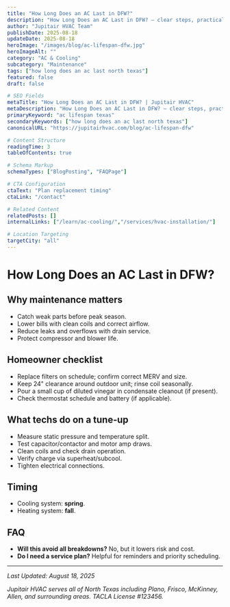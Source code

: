 ```yaml
---
title: "How Long Does an AC Last in DFW?"
description: "How Long Does an AC Last in DFW? — clear steps, practical detail, and when to call a pro in North Texas."
author: "Jupitair HVAC Team"
publishDate: 2025-08-18
updateDate: 2025-08-18
heroImage: "/images/blog/ac-lifespan-dfw.jpg"
heroImageAlt: ""
category: "AC & Cooling"
subcategory: "Maintenance"
tags: ["how long does an ac last north texas"]
featured: false
draft: false

# SEO Fields
metaTitle: "How Long Does an AC Last in DFW? | Jupitair HVAC"
metaDescription: "How Long Does an AC Last in DFW? — clear steps, practical detail, and when to call a pro in North Texas."
primaryKeyword: "ac lifespan texas"
secondaryKeywords: ["how long does an ac last north texas"]
canonicalURL: "https://jupitairhvac.com/blog/ac-lifespan-dfw"

# Content Structure
readingTime: 3
tableOfContents: true

# Schema Markup
schemaTypes: ["BlogPosting", "FAQPage"]

# CTA Configuration
ctaText: "Plan replacement timing"
ctaLink: "/contact"

# Related Content
relatedPosts: []
internalLinks: ["/learn/ac-cooling/","/services/hvac-installation/"]

# Location Targeting
targetCity: "all"
---
```



# How Long Does an AC Last in DFW?



## Why maintenance matters
- Catch weak parts before peak season.
- Lower bills with clean coils and correct airflow.
- Reduce leaks and overflows with drain service.
- Protect compressor and blower life.



<BlogCTA variant="inline" />
</div>

## Homeowner checklist
- Replace filters on schedule; confirm correct MERV and size.
- Keep 24" clearance around outdoor unit; rinse coil seasonally.
- Pour a small cup of diluted vinegar in condensate cleanout (if present).
- Check thermostat schedule and battery (if applicable).


## What techs do on a tune‑up
- Measure static pressure and temperature split.
- Test capacitor/contactor and motor amp draws.
- Clean coils and check drain operation.
- Verify charge via superheat/subcool.
- Tighten electrical connections.


## Timing
- Cooling system: **spring**.
- Heating system: **fall**.


## FAQ
- **Will this avoid all breakdowns?** No, but it lowers risk and cost.
- **Do I need a service plan?** Helpful for reminders and priority scheduling.

---

<BlogCTA variant="end" />

*Last Updated: August 18, 2025*

*Jupitair HVAC serves all of North Texas including Plano, Frisco, McKinney, Allen, and surrounding areas. TACLA License #123456.*

